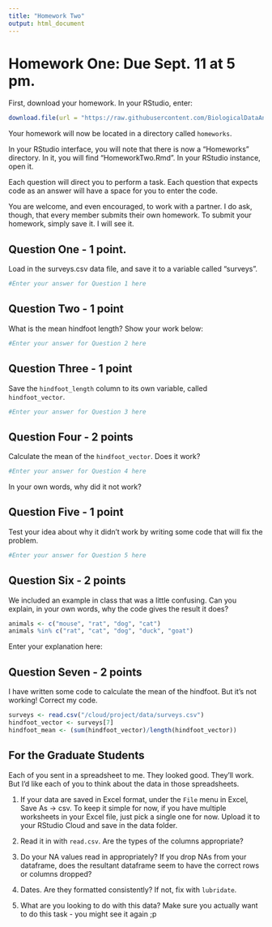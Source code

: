 ```yaml
---
title: "Homework Two"
output: html_document
---
```


# Homework One: Due Sept. 11 at 5 pm.

First, download your homework. In your RStudio, enter:

```r
download.file(url = "https://raw.githubusercontent.com/BiologicalDataAnalysis2019/2020/master/vignettes/HomeworkTwo.Rmd", destfile = "/cloud/project/homeworks/HW2.Rmd")
```

Your homework will now be located in a directory called `homeworks`.


In your RStudio interface, you will note that there is now a "Homeworks" directory. In it, you will find "HomeworkTwo.Rmd". In your RStudio instance, open it.

Each question will direct you to perform a task. Each question that expects code as an answer will have a space for you to enter the code. 

You are welcome, and even encouraged, to work with a partner. I do ask, though, that every member submits their own homework. To submit your homework, simply save it. I will see it.


## Question One - 1 point.

Load in the surveys.csv data file, and save it to a variable called "surveys".

```r
#Enter your answer for Question 1 here

```

## Question Two - 1 point

What is the mean hindfoot length? Show your work below:
```r
#Enter your answer for Question 2 here

```

## Question Three - 1 point

Save the `hindfoot_length` column to its own variable, called `hindfoot_vector`.
```r
#Enter your answer for Question 3 here

```

## Question Four - 2 points

Calculate the mean of the `hindfoot_vector`. Does it work? 
```r
#Enter your answer for Question 4 here

```
In your own words, why did it not work? 


## Question Five - 1 point

Test your idea about why it didn't work by writing some code that will fix the problem.
```r
#Enter your answer for Question 5 here

```

## Question Six - 2 points

We included an example in class that was a little confusing. Can you explain, in your own words, why the code gives the result it does?

```r
animals <- c("mouse", "rat", "dog", "cat")
animals %in% c("rat", "cat", "dog", "duck", "goat")

```
Enter your explanation here:

## Question Seven - 2 points

I have written some code to calculate the mean of the hindfoot. But it's not working! Correct my code. 

```r
surveys <- read.csv("/cloud/project/data/surveys.csv")
hindfoot_vector <- surveys[7]
hindfoot_mean <- (sum(hindfoot_vector)/length(hindfoot_vector))
```


## For the Graduate Students

Each of you sent in a spreadsheet to me. They looked good. They'll work. But I'd like each of you to think about the data in those spreadsheets.

1. If your data are saved in Excel format, under the `File` menu in Excel, Save As -> csv. To keep it simple for now, if you have multiple worksheets in your Excel file, just pick a single one for now. Upload it to your RStudio Cloud and save in the data folder.

2. Read it in with `read.csv`. Are the types of the columns appropriate? 


3. Do your NA values read in appropriately? If you drop NAs from your dataframe, does the resultant dataframe seem to have the correct rows or columns dropped?

4. Dates. Are they formatted consistently? If not, fix with `lubridate`. 

5. What are you looking to do with this data? Make sure you actually want to do this task - you might see it again ;p